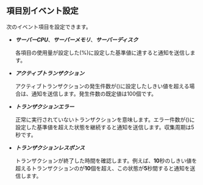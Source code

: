 ## 項目別イベント設定

次のイベント項目を設定できます。

- **_サーバーCPU_**、**_サーバーメモリ_**、**_サーバーディスク_**

  各項目の使用量が設定した<Cmdname sid="condition" className="uitext" /><span class='uitext'>(%)</span>に設定した基準値に達すると通知を送信します。

- **_アクティブトランザクション_**

  アクティブトランザクションの発生件数が<Cmdname sid="condition" className="uitext" /><span clas='uitext'>(</span><Cmdname sid="count" className="uitext" /><span clas='uitext'>)</span>に設定したしきい値を超える場合は、通知を送信します。発生件数の既定値は100個です。

- **_トランザクションエラー_**

  正常に実行されていないトランザクションを意味します。エラー件数が<Cmdname sid="condition" className="uitext" /><span clas='uitext'>(</span><Cmdname sid="count" className="uitext" /><span clas='uitext'>)</span>に設定した基準値を超えた状態を継続すると通知を送信します。収集周期は5秒です。

- **_トランザクションレスポンス_**

  トランザクションが終了した時間を確認します。例えば、**10**秒の<Cmdname sid="response_time" className="uitext" />しきい値を超えるトランザクションの<Cmdname sid="count" className="uitext" />が**10**個を超え、この状態が**5**秒間<Cmdname sid="continue" className="uitext" />すると通知を送信します。
